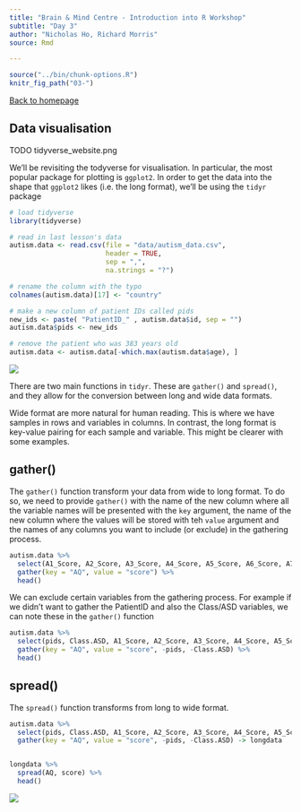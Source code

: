 ```yaml
---
title: "Brain & Mind Centre - Introduction into R Workshop"
subtitle: "Day 3"
author: "Nicholas Ho, Richard Morris"
source: Rmd

---
```


```r
source("../bin/chunk-options.R")
knitr_fig_path("03-")
```

[Back to homepage](https://n-ho.github.io/bmc_r_workshop_2018/)


## Data visualisation

TODO tidyverse_website.png

We'll be revisiting the todyverse for visualisation. In particular, the most popular package for plotting is `ggplot2`. In order to get the data into the shape that `ggplot2` likes (i.e. the long format), we'll be using the `tidyr` package

```r
# load tidyverse
library(tidyverse)

# read in last lesson's data
autism.data <- read.csv(file = "data/autism_data.csv",
                        header = TRUE,
                        sep = ",",
                        na.strings = "?")

# rename the column with the typo
colnames(autism.data)[17] <- "country"

# make a new column of patient IDs called pids
new_ids <- paste( "PatientID_" , autism.data$id, sep = "")
autism.data$pids <- new_ids

# remove the patient who was 383 years old
autism.data <- autism.data[-which.max(autism.data$age), ]
```



![](tidyr.jpg)

There are two main functions in `tidyr`. These are `gather()` and `spread()`, and they allow for the conversion between long and wide data formats.

Wide format are more natural for human reading. This is where we have samples in rows and variables in columns. In contrast, the long format is key-value pairing for each sample and variable. This might be clearer with some examples.

## gather()
The `gather()` function transform your data from wide to long format. To do so, we need to provide `gather()` with the name of the new column where all the variable names will be presented with the `key` argument, the name of the new column where the values will be stored with teh `value` argument and the names of any columns you want to include (or exclude) in the gathering process.

```r
autism.data %>%
  select(A1_Score, A2_Score, A3_Score, A4_Score, A5_Score, A6_Score, A7_Score, A8_Score, A9_Score, A10_Score) %>%
  gather(key = "AQ", value = "score") %>%
  head()
```

We can exclude certain variables from the gathering process. For example if we didn't want to gather the PatientID and also the Class/ASD variables, we can note these in the `gather()` function
```r
autism.data %>%
  select(pids, Class.ASD, A1_Score, A2_Score, A3_Score, A4_Score, A5_Score, A6_Score, A7_Score, A8_Score, A9_Score, A10_Score) %>%
  gather(key = "AQ", value = "score", -pids, -Class.ASD) %>%
  head()
```


## spread()
The `spread()` function transforms from long to wide format.
```r
autism.data %>%
  select(pids, Class.ASD, A1_Score, A2_Score, A3_Score, A4_Score, A5_Score, A6_Score, A7_Score, A8_Score, A9_Score, A10_Score) %>%
  gather(key = "AQ", value = "score", -pids, -Class.ASD) -> longdata


longdata %>%
  spread(AQ, score) %>%
  head()
```


![](ggplot2.png)
